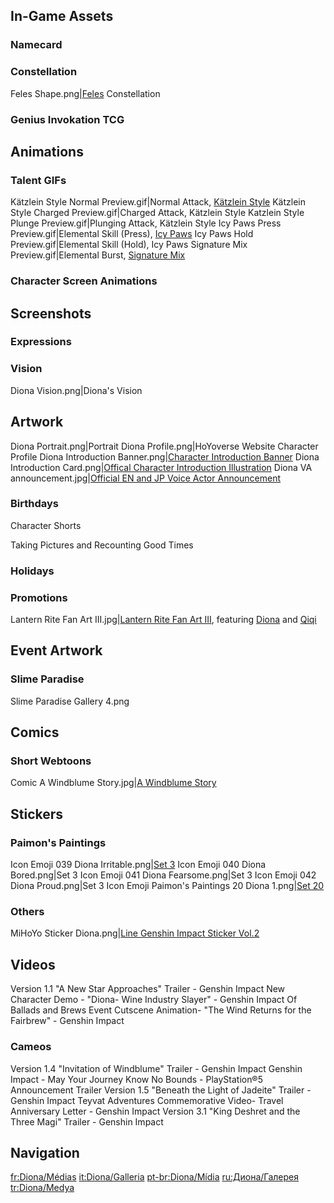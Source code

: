 {{CharacterTabs}}
{{TOC limit}}
==In-Game Assets==
{{Assets}}

===Namecard===
{{Assets/Namecard|Meow!|Diona}}

===Constellation===
<gallery>Feles Shape.png|[[Feles]] Constellation</gallery>

===Genius Invokation TCG===
{{Main|Genius Invokation TCG}}
{{Genius Invokation TCG Cards by Featured Gallery}}

==Animations==
===Talent GIFs===
<gallery>
Kätzlein Style Normal Preview.gif|Normal Attack, [[Kätzlein Style]]
Kätzlein Style Charged Preview.gif|Charged Attack, Kätzlein Style
Katzlein Style Plunge Preview.gif|Plunging Attack, Kätzlein Style
Icy Paws Press Preview.gif|Elemental Skill (Press), [[Icy Paws]]
Icy Paws Hold Preview.gif|Elemental Skill (Hold), Icy Paws
Signature Mix Preview.gif|Elemental Burst, [[Signature Mix]]
</gallery>

===Character Screen Animations===
{{Preview/CharacterAnimations}}

==Screenshots==
===Expressions===
{{Character Expression|Diona|Default|Happy|Confident}}
===Vision===
<gallery>Diona Vision.png|Diona's Vision</gallery>

==Artwork==
<gallery>
Diona Portrait.png|Portrait
Diona Profile.png|HoYoverse Website Character Profile
Diona Introduction Banner.png|[https://www.hoyolab.com/article/77944 Character Introduction Banner]
Diona Introduction Card.png|[https://twitter.com/GenshinImpact/status/1325075534645059584 Offical Character Introduction Illustration]
Diona VA announcement.jpg|[https://twitter.com/GenshinImpact/status/1326722249349496832 Official EN and JP Voice Actor Announcement]
</gallery>

===Birthdays===
{{Files by Character Gallery|Diona Birthday Artwork|character = Diona|not1=Character Shorts|not2=Taking Pictures and Recounting Good Times Images}}

;Character Shorts
{{Files by Character Gallery|Diona Birthday Artwork|character = Diona|not1=Character Birthday Artwork|not2=Taking Pictures and Recounting Good Times Images}}

;Taking Pictures and Recounting Good Times
{{Main|Taking Pictures and Recounting Good Times/Story/Diona}}
{{Files by Character Gallery|Diona Birthday Artwork|character = Diona|not1=Character Shorts|not2=Character Birthday Artwork}}

===Holidays===
{{Files by Character Gallery|Holiday Artwork}}

===Promotions===
<gallery>
Lantern Rite Fan Art III.jpg|[https://twitter.com/GenshinImpact/status/1360800936797609986 Lantern Rite Fan Art III], featuring [[Diona]] and [[Qiqi]]<!--2021-02-14-->
</gallery>

==Event Artwork==
===Slime Paradise===
{{Main|Slime Paradise}}
<gallery>
Slime Paradise Gallery 4.png
</gallery>

==Comics==
===Short Webtoons===
<gallery>
Comic A Windblume Story.jpg|[https://twitter.com/GenshinImpact/status/1372405829631021060 A Windblume Story] <!--2021-03-18-->
</gallery>
<!--
===Character Shorts===
{{Files by Character Gallery|Character Shorts|character = Diona|not1=Diona Birthday Artwork}}
-->
==Stickers==
===Paimon's Paintings===
{{Main|Paimon's Paintings}}
<gallery>
Icon Emoji 039 Diona Irritable.png|[[Paimon's Paintings#Set 3|Set 3]]
Icon Emoji 040 Diona Bored.png|Set 3
Icon Emoji 041 Diona Fearsome.png|Set 3
Icon Emoji 042 Diona Proud.png|Set 3
Icon Emoji Paimon's Paintings 20 Diona 1.png|[[Paimon's Paintings#Set 20|Set 20]]
</gallery>

===Others===
<gallery>
MiHoYo Sticker Diona.png|[https://store.line.me/stickershop/product/14369332/en Line Genshin Impact Sticker Vol.2]
</gallery>

==Videos==
<gallery>
Version 1.1 "A New Star Approaches" Trailer - Genshin Impact
New Character Demo - "Diona- Wine Industry Slayer" - Genshin Impact
Of Ballads and Brews Event Cutscene Animation- "The Wind Returns for the Fairbrew" - Genshin Impact
</gallery>
===Cameos===
<gallery>
Version 1.4 "Invitation of Windblume" Trailer - Genshin Impact
Genshin Impact - May Your Journey Know No Bounds - PlayStation®5 Announcement Trailer
Version 1.5 "Beneath the Light of Jadeite" Trailer - Genshin Impact
Teyvat Adventures Commemorative Video- Travel Anniversary Letter - Genshin Impact
Version 3.1 "King Deshret and the Three Magi" Trailer - Genshin Impact
</gallery>
<!--
==References==
{{Reflist}}
-->
==Navigation==
{{Character Navbox|link type=media}}

[[fr:Diona/Médias]]
[[it:Diona/Galleria]]
[[pt-br:Diona/Mídia]]
[[ru:Диона/Галерея]]
[[tr:Diona/Medya]]